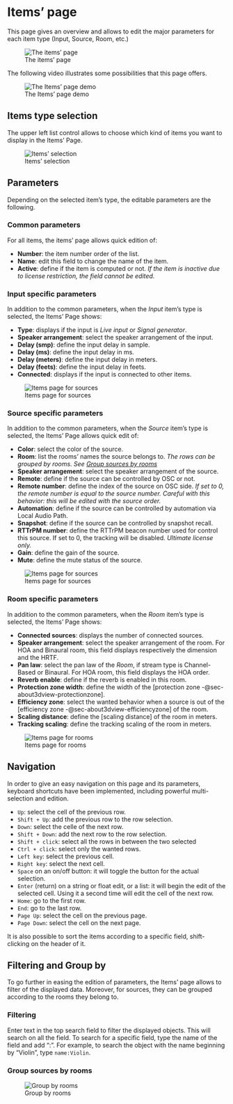 # Items' page

This page gives an overview and allows to edit the major parameters for each item type (Input, Source, Room, etc.)

![The items' page](https://media.githubusercontent.com/media/FLUX-SE/doc_images/main/SpatR/Items/Page.png)

The following video illustrates some possibilities that this page offers.

![The Items' page demo](https://media.githubusercontent.com/media/FLUX-SE/doc_images/main/SpatR/Items/Demo)

## Items type selection

The upper left list control allows to choose which kind of items you want to display in the Items' Page.

![Items' selection](https://media.githubusercontent.com/media/FLUX-SE/doc_images/main/SpatR/Items/ItemSelection)

## Parameters

Depending on the selected item's type, the editable parameters are the following.

### Common parameters

For all items, the items' page allows quick edition of:

- **Number**: the item number order of the list. 
- **Name**: edit this field to change the name of the item.
- **Active**: define if the item is computed or not. _If the item is inactive due to license restriction, the field cannot be edited._

### Input specific parameters

In addition to the common parameters, when the _Input_ item's type is selected, the Items' Page shows:

- **Type**: displays if the input is _Live input_ or _Signal generator_.
- **Speaker arrangement**: select the speaker arrangement of the input.
- **Delay (smp)**: define the input delay in sample.
- **Delay (ms)**: define the input delay in ms.
- **Delay (meters)**: define the input delay in meters.
- **Delay (feets)**: define the input delay in feets.
- **Connected**: displays if the input is connected to other items.

![Items page for sources](https://media.githubusercontent.com/media/FLUX-SE/doc_images/main/SpatR/Items/Inputs.png)

### Source specific parameters

In addition to the common parameters, when the _Source_ item's type is selected, the Items' Page allows quick edit of:

- **Color**: select the color of the source.
- **Room**: list the rooms' names the source belongs to. _The rows can be grouped by rooms. See [Group sources by rooms](Items_Page.md#Group sources by rooms)_
- **Speaker arrangement**: select the speaker arrangement of the source.
- **Remote**: define if the source can be controlled by OSC or not.
- **Remote number**: define the index of the source on OSC side. _If set to 0, the remote number is equal to the source number. Careful with this behavior: this will be edited with the source order._
- **Automation**: define if the source can be controlled by automation via Local Audio Path.
- **Snapshot**: define if the source can be controlled by snapshot recall.
- **RTTrPM number**: define the RTTrPM beacon number used for control this source. If set to 0, the tracking will be disabled. _Ultimate license only._
- **Gain**: define the gain of the source.
- **Mute**: define the mute status of the source.

![Items page for sources](https://media.githubusercontent.com/media/FLUX-SE/doc_images/main/SpatR/Items/Sources.png)

### Room specific parameters

In addition to the common parameters, when the _Room_ item's type is selected, the Items' Page shows:

- **Connected sources**: displays the number of connected sources.
- **Speaker arrangement**: select the speaker arrangement of the room. For HOA and Binaural room, this field displays respectively the dimension and the HRTF.
- **Pan law**: select the pan law of the _Room_, if stream type is Channel-Based or Binaural. For HOA room, this field displays the HOA order.
- **Reverb enable**: define if the reverb is enabled in this room.
- **Protection zone width**: define the width of the [protection zone -@sec-about3dview-protectionzone].
- **Efficiency zone**: select the wanted behavior when a source is out of the [efficiency zone -@sec-about3dview-efficiencyzone] of the room.
- **Scaling distance**: define the [scaling distance] of the room in meters.
- **Tracking scaling**: define the tracking scaling of the room in meters.

![Items page for rooms](https://media.githubusercontent.com/media/FLUX-SE/doc_images/main/SpatR/Items/Rooms.png)

## Navigation

In order to give an easy navigation on this page and its parameters, keyboard shortcuts have been implemented, including powerful multi-selection and edition.

- ```Up```: select the cell of the previous row.
- ```Shift + Up```: add the previous row to the row selection.
- ```Down```: select the celle of the next row.
- ```Shift + Down```: add the next row to the row selection.
- ```Shift + click```: select all the rows in between the two selected
- ```Ctrl + click```: select only the wanted rows.
- ```Left key```: select the previous cell.
- ```Right key```: select the next cell.
- ```Space``` on an on/off button: it will toggle the button for the actual selection.
- ```Enter``` (return) on a string or float edit, or a list: it will begin the edit of the selected cell. Using it a second time will edit the cell of the next row.
- ```Home```: go to the first row.
- ```End```: go to the last row.
- ```Page Up```: select the cell on the previous page.
- ```Page Down```: select the cell on the next page.

It is also possible to sort the items according to a specific field, shift-clicking on the header of it.

## Filtering and Group by

To go further in easing the edition of parameters, the Items' page allows to filter of the displayed data. Moreover, for sources, they can be grouped according to the rooms they belong to.

### Filtering

Enter text in the top search field to filter the displayed objects. This will search on all the field. To search for a specific field, type the name of the field and add ":". For example, to search the object with the name beginning by "Violin", type ```name:Violin```.

### Group sources by rooms

![Group by rooms](https://media.githubusercontent.com/media/FLUX-SE/doc_images/main/SpatR/Items/GroupBy)

